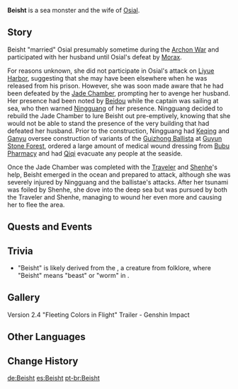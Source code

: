 {{About|the character|the boss|Where the Heart Finds Rest (Domain)|the event challenge|Fleeting Colors in Flight/Oceanic Defender}}
{{Character Infobox
|image            = NPC Beisht.png
|element          = Hydro
|region           = Liyue
|title            = Avenger of the Vortex
|spouse           = Osial
|affiliation      = Gods
}}
'''Beisht''' is a sea monster and the wife of [[Osial]].

==Story==
Beisht "married" Osial presumably sometime during the [[Archon War]] and participated with her husband until Osial's defeat by [[Morax]].

For reasons unknown, she did not participate in Osial's attack on [[Liyue Harbor]], suggesting that she may have been elsewhere when he was released from his prison. However, she was soon made aware that he had been defeated by the [[Jade Chamber]], prompting her to avenge her husband. Her presence had been noted by [[Beidou]] while the captain was sailing at sea, who then warned [[Ningguang]] of her presence. Ningguang decided to rebuild the Jade Chamber to lure Beisht out pre-emptively, knowing that she would not be able to stand the presence of the very building that had defeated her husband. Prior to the construction, Ningguang had [[Keqing]] and [[Ganyu]] oversee construction of variants of the [[Guizhong Ballista]] at [[Guyun Stone Forest]], ordered a large amount of medical wound dressing from [[Bubu Pharmacy]] and had [[Qiqi]] evacuate any people at the seaside.

Once the Jade Chamber was completed with the [[Traveler]] and [[Shenhe]]'s help, Beisht emerged in the ocean and prepared to attack, although she was severely injured by Ningguang and the ballistae's attacks. After her tsunami was foiled by Shenhe, she dove into the deep sea but was pursued by both the Traveler and Shenhe, managing to wound her even more and causing her to flee the area.

==Quests and Events==
{{Quests and Events}}

==Trivia==
* "Beisht" is likely derived from the {{Lang|Beisht Kione Dhoo|gv=<wbr>|gv_tl=Beast With the Black Head}}, a creature from {{w|Isle of Man}} folklore, where "Beisht" means "beast" or "worm" in {{w|Manx language|Manx}}.

==Gallery==
<gallery>
Version 2.4 "Fleeting Colors in Flight" Trailer - Genshin Impact
</gallery>

==Other Languages==
{{Other Languages
|default_hidden = 1
|en      = Beisht
|zhs     = 跋掣
|zhs_rm  = Báchè
|zht     = 跋掣
|zht_rm  = Báchè
|ja      = 跋掣
|ja_rm   = Bassei
|ko      = 베이슈트
|ko_rm   = Beisyuteu
|es      = Beisht
|fr      = Beisht
|ru      = Бешт
|th      = Beisht
|vi      = Beisht
|de      = Beisht
|id      = Beisht
|pt      = Beisht
|tr      = Beisht
|it      = Beisht
}}

==Change History==
{{Change History|2.4}}

[[de:Beisht]]
[[es:Beisht]]
[[pt-br:Beisht]]